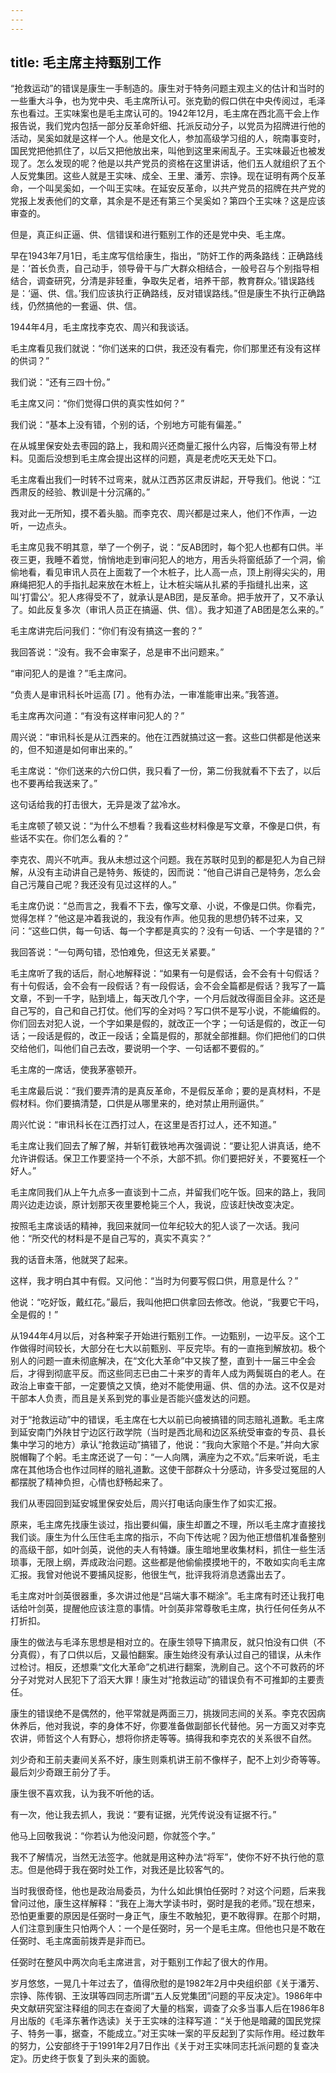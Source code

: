```yaml
---
---
---
```

title: 毛主席主持甄别工作
---





“抢救运动”的错误是康生一手制造的。康生对于特务问题主观主义的估计和当时的一些重大斗争，也为党中央、毛主席所认可。张克勤的假口供在中央传阅过，毛泽东也看过。王实味案也是毛主席认可的。1942年12月，毛主席在西北高干会上作报告说，我们党内包括一部分反革命奸细、托派反动分子，以党员为招牌进行他的活动，吴奚如就是这样一个人。他是文化人，参加高级学习组的人，皖南事变时，国民党把他抓住了，以后又把他放出来，叫他到这里来闹乱子。王实味最近也被发现了。怎么发现的呢？他是以共产党员的资格在这里讲话，他们五人就组织了五个人反党集团。这些人就是王实味、成全、王里、潘芳、宗铮。现在证明有两个反革命，一个叫吴奚如，一个叫王实味。在延安反革命，以共产党员的招牌在共产党的党报上发表他们的文章，其余是不是还有第三个吴奚如？第四个王实味？这是应该审查的。

但是，真正纠正逼、供、信错误和进行甄别工作的还是党中央、毛主席。

早在1943年7月1日，毛主席写信给康生，指出，“防奸工作的两条路线：正确路线是：‘首长负责，自己动手，领导骨干与广大群众相结合，一般号召与个别指导相结合，调查研究，分清是非轻重，争取失足者，培养干部，教育群众。’错误路线是：‘逼、供、信。’我们应该执行正确路线，反对错误路线。”但是康生不执行正确路线，仍然搞他的一套逼、供、信。

1944年4月，毛主席找李克农、周兴和我谈话。

毛主席看见我们就说：“你们送来的口供，我还没有看完，你们那里还有没有这样的供词？”

我们说：“还有三四十份。”

毛主席又问：“你们觉得口供的真实性如何？”

我们说：“基本上没有错，个别的话，个别地方可能有偏差。”

在从城里保安处去枣园的路上，我和周兴还商量汇报什么内容，后悔没有带上材料。见面后没想到毛主席会提出这样的问题，真是老虎吃天无处下口。

毛主席看出我们一时转不过弯来，就从江西苏区肃反讲起，开导我们。他说：“江西肃反的经验、教训是十分沉痛的。”

我对此一无所知，摸不着头脑。而李克农、周兴都是过来人，他们不作声，一边听，一边点头。

毛主席见我不明其意，举了一个例子，说：“反AB团时，每个犯人也都有口供。半夜三更，我睡不着觉，悄悄地走到审问犯人的地方，用舌头将窗纸舔了一个洞，偷偷地看，看见审讯人员在上面栽了一个木桩子，比人高一点，顶上削得尖尖的，用麻绳把犯人的手指扎起来放在木桩上，让木桩尖端从扎紧的手指缝扎出来，这叫‘打雷公’。犯人疼得受不了，就承认是AB团，是反革命。把手放开了，又不承认了。如此反复多次（审讯人员正在搞逼、供、信）。我才知道了AB团是怎么来的。”

毛主席讲完后问我们：“你们有没有搞这一套的？”

我回答说：“没有。我不会审案子，总是审不出问题来。”

“审问犯人的是谁？”毛主席问。

“负责人是审讯科长叶运高 [7] 。他有办法，一审准能审出来。”我答道。

毛主席再次问道：“有没有这样审问犯人的？”

周兴说：“审讯科长是从江西来的。他在江西就搞过这一套。这些口供都是他送来的，但不知道是如何审出来的。”

毛主席说：“你们送来的六份口供，我只看了一份，第二份我就看不下去了，以后也不要再给我送来了。”

这句话给我的打击很大，无异是泼了盆冷水。

毛主席顿了顿又说：“为什么不想看？我看这些材料像是写文章，不像是口供，有些话不实在。你们怎么看的？”

李克农、周兴不吭声。我从未想过这个问题。我在苏联时见到的都是犯人为自己辩解，从没有主动讲自己是特务、叛徒的，因而说：“他自己讲自己是特务，怎么会自己污蔑自己呢？我还没有见过这样的人。”

毛主席仍说：“总而言之，我看不下去，像写文章、小说，不像是口供。你看完，觉得怎样？”他这是冲着我说的，我没有作声。他见我的思想仍转不过来，又问：“这些口供，每一句话、每一个字都是真实的？没有一句话、一个字是错的？”

我回答说：“一句两句错，恐怕难免，但这无关紧要。”

毛主席听了我的话后，耐心地解释说：“如果有一句是假话，会不会有十句假话？有十句假话，会不会有一段假话？有一段假话，会不会全篇都是假话？我写了一篇文章，不到一千字，贴到墙上，每天改几个字，一个月后就改得面目全非。这还是自己写的，自己和自己打仗。他们写的全对吗？写口供不是写小说，不能编假的。你们回去对犯人说，一个字如果是假的，就改正一个字；一句话是假的，改正一句话；一段话是假的，改正一段话；全篇是假的，那就全部推翻。你们把他们的口供交给他们，叫他们自己去改，要说明一个字、一句话都不要假的。”

毛主席的一席话，使我茅塞顿开。

毛主席最后说：“我们要弄清的是真反革命，不是假反革命；要的是真材料，不是假材料。你们要搞清楚，口供是从哪里来的，绝对禁止用刑逼供。”

周兴忙说：“审讯科长在江西打过人，在这里是否打过人，还不知道。”

毛主席让我们回去了解了解，并斩钉截铁地再次强调说：“要让犯人讲真话，绝不允许讲假话。保卫工作要坚持一个不杀，大部不抓。你们要把好关，不要冤枉一个好人。”

毛主席同我们从上午九点多一直谈到十二点，并留我们吃午饭。回来的路上，我同周兴边走边谈，原计划那天夜里要枪毙三个人，我说，应该赶快改变决定。

按照毛主席谈话的精神，我回来就同一位年纪较大的犯人谈了一次话。我问他：“所交代的材料是不是自己写的，真实不真实？”

我的话音未落，他就哭了起来。

这样，我才明白其中有假。又问他：“当时为何要写假口供，用意是什么？”

他说：“吃好饭，戴红花。”最后，我叫他把口供拿回去修改。他说，“我要它干吗，全是假的！”

从1944年4月以后，对各种案子开始进行甄别工作。一边甄别，一边平反。这个工作做得时间较长，大部分在七大以前甄别、平反完毕。有的一直拖到解放初。极个别人的问题一直未彻底解决，在“文化大革命”中又挨了整，直到十一届三中全会后，才得到彻底平反。而这些同志已由二十来岁的青年人成为两鬓斑白的老人。在政治上审查干部，一定要慎之又慎，绝对不能使用逼、供、信的办法。这不仅是对干部本人负责，而且是关系到党的事业是否能兴盛发达的问题。

对于“抢救运动”中的错误，毛主席在七大以前已向被搞错的同志赔礼道歉。毛主席到延安南门外陕甘宁边区行政学院（当时是西北局和边区系统受审查的专员、县长集中学习的地方）承认“抢救运动”搞错了，他说：“我向大家赔个不是。”并向大家脱帽鞠了个躬。毛主席还说了一句：“一人向隅，满座为之不欢。”后来听说，毛主席在其他场合也作过同样的赔礼道歉。这使干部群众十分感动，许多受过冤屈的人都摆脱了精神负担，心情也舒畅起来了。

我们从枣园回到延安城里保安处后，周兴打电话向康生作了如实汇报。

原来，毛主席先找康生谈过，指出要纠偏，康生却置之不理，所以毛主席才直接找我们谈。康生为什么压住毛主席的指示，不向下传达呢？因为他正想借机准备整别的高级干部，如叶剑英，说他的夫人有特嫌。康生暗地里收集材料，抓住一些生活琐事，无限上纲，弄成政治问题。这些都是他偷偷摸摸地干的，不敢如实向毛主席汇报。我曾对他说不要捕风捉影，他很生气，批评我将消息透露出去了。

毛主席对叶剑英很器重，多次讲过他是“吕端大事不糊涂”。毛主席有时还让我打电话给叶剑英，提醒他应该注意的事情。叶剑英非常尊敬毛主席，执行任何任务从不打折扣。

康生的做法与毛泽东思想是相对立的。在康生领导下搞肃反，就只怕没有口供（不分真假），有了口供以后，又最怕翻案。康生始终没有承认过自己的错误，从未作过检讨。相反，还想乘“文化大革命”之机进行翻案，洗刷自己。这个不可救药的坏分子对党对人民犯下了滔天大罪！康生对“抢救运动”的错误负有不可推卸的主要责任。

康生的错误绝不是偶然的，他平常就是两面三刀，挑拨同志间的关系。李克农因病休养后，他对我说，李的身体不好，你要准备做副部长代替他。另一方面又对李克农讲，师哲这个人有野心，想将你挤走等等。搞得我和李克农的关系很不自然。

刘少奇和王前夫妻间关系不好，康生则乘机讲王前不像样子，配不上刘少奇等等。最后刘少奇跟王前分了手。

康生很不喜欢我，认为我不听他的话。

有一次，他让我去抓人，我说：“要有证据，光凭传说没有证据不行。”

他马上回敬我说：“你若认为他没问题，你就签个字。”

我不了解情况，当然无法签字。他就是用这种办法“将军”，使你不好不执行他的意志。但是他碍于我在弼时处工作，对我还是比较客气的。

当时我很奇怪，他也是政治局委员，为什么如此惧怕任弼时？对这个问题，后来我曾问过他，康生这样解释：“我在上海大学读书时，弼时是我的老师。”现在想来，恐怕更重要的原因是任弼时一身正气，康生不敢触犯，更不敢得罪。在那个时期，人们注意到康生只怕两个人：一个是任弼时，另一个是毛主席。但他也只是不敢在任弼时、毛主席面前拨弄是非而已。

任弼时在整风中两次向毛主席进言，对于甄别工作起了很大的作用。

岁月悠悠，一晃几十年过去了，值得欣慰的是1982年2月中央组织部《关于潘芳、宗铮、陈传钢、王汝琪等四同志所谓“五人反党集团”问题的平反决定》。1986年中央文献研究室注释组的同志在查阅了大量的档案，调查了众多当事人后在1986年8月出版的《毛泽东著作选读》关于王实味的注释写道：“关于他是暗藏的国民党探子、特务一事，据查，不能成立。”对王实味一案的平反起到了实际作用。经过数年的努力，公安部终于于1991年2月7日作出《关于对王实味同志托派问题的复查决定》。历史终于恢复了到头来的面貌。